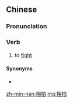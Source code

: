 ==Chinese==
{{zh-forms}}

===Pronunciation===
{{zh-pron
|md=siŏng-{p}áh
|mn=sio-phah
|cat=v
}}

===Verb===
{{zh-verb}}

# {{lb|zh|Min}} to [[fight]]

====Synonyms====
* {{zh-l|打架}}

[[zh-min-nan:相拍]]
[[mg:相拍]]